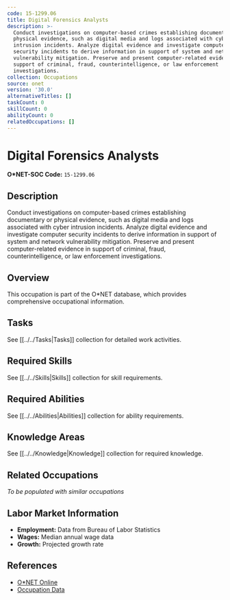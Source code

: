 ```yaml
---
code: 15-1299.06
title: Digital Forensics Analysts
description: >-
  Conduct investigations on computer-based crimes establishing documentary or
  physical evidence, such as digital media and logs associated with cyber
  intrusion incidents. Analyze digital evidence and investigate computer
  security incidents to derive information in support of system and network
  vulnerability mitigation. Preserve and present computer-related evidence in
  support of criminal, fraud, counterintelligence, or law enforcement
  investigations.
collection: Occupations
source: onet
version: '30.0'
alternativeTitles: []
taskCount: 0
skillCount: 0
abilityCount: 0
relatedOccupations: []
---
```

# Digital Forensics Analysts

**O*NET-SOC Code:** `15-1299.06`

## Description

Conduct investigations on computer-based crimes establishing documentary or physical evidence, such as digital media and logs associated with cyber intrusion incidents. Analyze digital evidence and investigate computer security incidents to derive information in support of system and network vulnerability mitigation. Preserve and present computer-related evidence in support of criminal, fraud, counterintelligence, or law enforcement investigations.

## Overview

This occupation is part of the O*NET database, which provides comprehensive occupational information.

## Tasks

See [[../../Tasks|Tasks]] collection for detailed work activities.

## Required Skills

See [[../../Skills|Skills]] collection for skill requirements.

## Required Abilities

See [[../../Abilities|Abilities]] collection for ability requirements.

## Knowledge Areas

See [[../../Knowledge|Knowledge]] collection for required knowledge.

## Related Occupations

*To be populated with similar occupations*

## Labor Market Information

- **Employment:** Data from Bureau of Labor Statistics
- **Wages:** Median annual wage data
- **Growth:** Projected growth rate

## References

- [O*NET Online](https://www.onetonline.org/link/summary/15-1299.06)
- [Occupation Data](https://www.onetcenter.org/)
